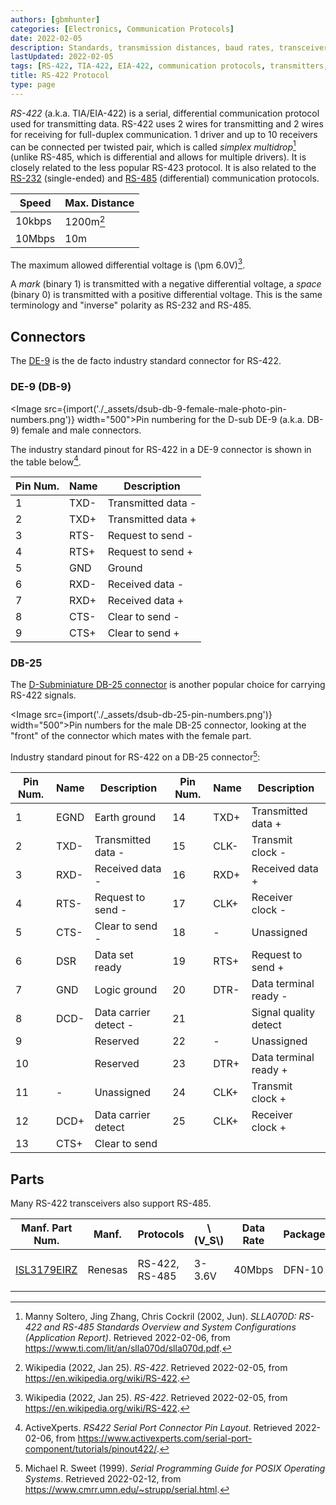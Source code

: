 ```yaml
---
authors: [gbmhunter]
categories: [Electronics, Communication Protocols]
date: 2022-02-05
description: Standards, transmission distances, baud rates, transceivers, high-level protocols and more info about the RS-422 communication protocol.
lastUpdated: 2022-02-05
tags: [RS-422, TIA-422, EIA-422, communication protocols, transmitters, receivers, data, bus, serial, nodes]
title: RS-422 Protocol
type: page
---
```


<WarningIsNotes />

_RS-422_ (a.k.a. TIA/EIA-422) is a serial, differential communication protocol used for transmitting data. RS-422 uses 2 wires for transmitting and 2 wires for receiving for full-duplex communication. 1 driver and up to 10 receivers can be connected per twisted pair, which is called _simplex multidrop_[^bib-ti-rs-422-rs-485] (unlike RS-485, which is differential and allows for multiple drivers). It is closely related to the less popular RS-423 protocol. It is also related to the [RS-232](/electronics/communication-protocols/rs-232-protocol/) (single-ended) and [RS-485](/electronics/communication-protocols/rs-485-protocol/) (differential) communication protocols.

| Speed  | Max. Distance
|--------|-----------------------
| 10kbps | 1200m[^bib-wp-rs-422]
| 10Mbps | 10m

The maximum allowed differential voltage is \(\pm 6.0V\)[^bib-wp-rs-422].

A _mark_ (binary 1) is transmitted with a negative differential voltage, a _space_ (binary 0) is transmitted with a positive differential voltage. This is the same terminology and "inverse" polarity as RS-232 and RS-485.

## Connectors

The [DE-9](/electronics/components/connectors/d-subminiature-d-sub-connectors/) is the de facto industry standard connector for RS-422.

### DE-9 (DB-9)

<Image src={import('./_assets/dsub-db-9-female-male-photo-pin-numbers.png')} width="500">Pin numbering for the D-sub DE-9 (a.k.a. DB-9) female and male connectors.</Image>

The industry standard pinout for RS-422 in a DE-9 connector is shown in the table below[^bib-active-experts-rs422-pinout].

<table>
    <thead>
        <tr>
            <th>Pin Num.</th>
            <th>Name</th>
            <th>Description</th>
        </tr>
    </thead>
    <tbody>
        <tr>
            <td>1</td>
            <td>TXD-</td>
            <td>Transmitted data -</td>
        </tr>
        <tr>
            <td>2</td>
            <td>TXD+</td>
            <td>Transmitted data +</td>
        </tr>
        <tr>
            <td>3</td>
            <td>RTS-</td>
            <td>Request to send -</td>
        </tr>
        <tr>
            <td>4</td>
            <td>RTS+</td>
            <td>Request to send +</td>
        </tr>
        <tr>
            <td>5</td>
            <td>GND</td>
            <td>Ground</td>
        </tr>
        <tr>
            <td>6</td>
            <td>RXD-</td>
            <td>Received data -</td>
        </tr>
        <tr>
            <td>7</td>
            <td>RXD+</td>
            <td>Received data +</td>
        </tr>
        <tr>
            <td>8</td>
            <td>CTS-</td>
            <td>Clear to send -</td>
        </tr>
        <tr>
            <td>9</td>
            <td>CTS+</td>
            <td>Clear to send +</td>
        </tr>
    </tbody>
</table>

### DB-25

The [D-Subminiature DB-25 connector](/electronics/components/connectors/d-subminiature-d-sub-connectors/) is another popular choice for carrying RS-422 signals.

<Image src={import('./_assets/dsub-db-25-pin-numbers.png')} width="500">Pin numbers for the male DB-25 connector, looking at the \"front\" of the connector which mates with the female part.</Image>

Industry standard pinout for RS-422 on a DB-25 connector[^bib-sweet-serial-posix]:

<table>
    <thead>
        <tr>
            <th>Pin Num.</th>
            <th>Name</th>
            <th>Description</th>
            <th>Pin Num.</th>
            <th>Name</th>
            <th>Description</th>
        </tr>
    </thead>
    <tbody>
        <tr>
            <td>1</td>
            <td>EGND</td>
            <td>Earth ground</td>
            <td>14</td>
            <td>TXD+</td>
            <td>Transmitted data +</td>
        </tr>
        <tr>
            <td>2</td>
            <td>TXD-</td>
            <td>Transmitted data -</td>
            <td>15</td>
            <td>CLK-</td>
            <td>Transmit clock -</td>
        </tr>
        <tr>
            <td>3</td>
            <td>RXD-</td>
            <td>Received data -</td>
            <td>16</td>
            <td>RXD+</td>
            <td>Received data +</td>
        </tr>
        <tr>
            <td>4</td>
            <td>RTS-</td>
            <td>Request to send -</td>
            <td>17</td>
            <td>CLK+</td>
            <td>Receiver clock -</td>
        </tr>
        <tr>
            <td>5</td>
            <td>CTS-</td>
            <td>Clear to send -</td>
            <td>18</td>
            <td>-</td>
            <td>Unassigned</td>
        </tr>
        <tr>
            <td>6</td>
            <td>DSR</td>
            <td>Data set ready</td>
            <td>19</td>
            <td>RTS+</td>
            <td>Request to send +</td>
        </tr>
        <tr>
            <td>7</td>
            <td>GND</td>
            <td>Logic ground</td>
            <td>20</td>
            <td>DTR-</td>
            <td>Data terminal ready -</td>
        </tr>
        <tr>
            <td>8</td>
            <td>DCD-</td>
            <td>Data carrier detect -</td>
            <td>21</td>
            <td></td>
            <td>Signal quality detect</td>
        </tr>
        <tr>
            <td>9</td>
            <td></td>
            <td>Reserved</td>
            <td>22</td>
            <td>-</td>
            <td>Unassigned</td>
        </tr>
        <tr>
            <td>10</td>
            <td></td>
            <td>Reserved</td>
            <td>23</td>
            <td>DTR+</td>
            <td>Data terminal ready +</td>
        </tr>
        <tr>
            <td>11</td>
            <td>-</td>
            <td>Unassigned</td>
            <td>24</td>
            <td>CLK+</td>
            <td>Transmit clock +</td>
        </tr>
        <tr>
            <td>12</td>
            <td>DCD+</td>
            <td>Data carrier detect</td>
            <td>25</td>
            <td>CLK+</td>
            <td>Receiver clock +</td>
        </tr>
        <tr>
            <td>13</td>
            <td>CTS+</td>
            <td>Clear to send</td>
            <td></td>
            <td></td>
            <td></td>
        </tr>
    </tbody>
</table>

## Parts

Many RS-422 transceivers also support RS-485.

<table>
    <thead>
        <tr>
            <th>Manf. Part Num.</th>
            <th>Manf.</th>
            <th>Protocols</th>
            <th>\(V_S\)</th>
            <th>Data Rate</th>
            <th>Package</th>
            <th>USD, 100</th>
            <th>Comments</th>
        </tr>
    </thead>
    <tbody>
        <tr>
            <td>

[ISL3179EIRZ](https://www.renesas.com/us/en/document/dst/isl3179e-isl3180e-datasheet)
            </td>
            <td>Renesas</td>
            <td>RS-422, RS-485</td>
            <td>3-3.6V</td>
            <td>40Mbps</td>
            <td>DFN-10</td>
            <td>

[$2.48](https://www.digikey.com/en/products/detail/renesas-electronics-america-inc/ISL3179EIRZ/1879479)
</td>
            <td>Also supports RS-485.</td>
        </tr>
    </tbody>
</table>

[^bib-wp-rs-422]: Wikipedia (2022, Jan 25). _RS-422_. Retrieved 2022-02-05, from https://en.wikipedia.org/wiki/RS-422.
[^bib-active-experts-rs422-pinout]: ActiveXperts. _RS422 Serial Port Connector Pin Layout_. Retrieved 2022-02-06, from https://www.activexperts.com/serial-port-component/tutorials/pinout422/.
[^bib-ti-rs-422-rs-485]: Manny Soltero, Jing Zhang, Chris Cockril (2002, Jun). _SLLA070D: RS-422 and RS-485 Standards Overview and System Configurations (Application Report)_. Retrieved 2022-02-06, from https://www.ti.com/lit/an/slla070d/slla070d.pdf.
[^bib-sweet-serial-posix]: Michael R. Sweet (1999). _Serial Programming Guide for POSIX Operating Systems_. Retrieved 2022-02-12, from https://www.cmrr.umn.edu/~strupp/serial.html.
